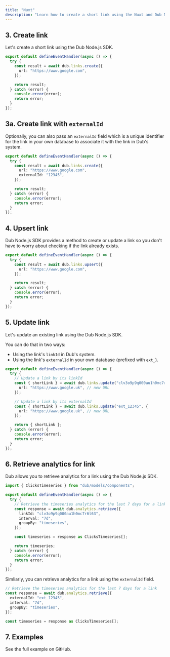 ```yaml
---
title: "Nuxt"
description: "Learn how to create a short link using the Nuxt and Dub Node.js SDK."
---
```



<Prerequisites />

<InstallNode />

## 3. Create link

Let's create a short link using the Dub Node.js SDK.

```typescript server/api/links.post.ts
export default defineEventHandler(async () => {
  try {
    const result = await dub.links.create({
      url: "https://www.google.com",
    });

    return result;
  } catch (error) {
    console.error(error);
    return error;
  }
});
```

## 3a. Create link with `externalId`

Optionally, you can also pass an `externalId` field which is a unique identifier for the link in your own database to associate it with the link in Dub's system.

```typescript server/api/links.post.ts
export default defineEventHandler(async () => {
  try {
    const result = await dub.links.create({
      url: "https://www.google.com",
      externalId: "12345",
    });

    return result;
  } catch (error) {
    console.error(error);
    return error;
  }
});
```

## 4. Upsert link

Dub Node.js SDK provides a method to create or update a link so you don't have to worry about checking if the link already exists.

```typescript server/api/links.put.ts
export default defineEventHandler(async () => {
  try {
    const result = await dub.links.upsert({
      url: "https://www.google.com",
    });

    return result;
  } catch (error) {
    console.error(error);
    return error;
  }
});
```

## 5. Update link

Let's update an existing link using the Dub Node.js SDK.

You can do that in two ways:

- Using the link's `linkId` in Dub's system.
- Using the link's `externalId` in your own database (prefixed with `ext_`).

```typescript server/api/links.patch.ts
export default defineEventHandler(async () => {
  try {
    // Update a link by its linkId
    const { shortLink } = await dub.links.update("clv3o9p9q000au1h0mc7r6l63", {
      url: "https://www.google.uk", // new URL
    });

    // Update a link by its externalId
    const { shortLink } = await dub.links.update("ext_12345", {
      url: "https://www.google.uk", // new URL
    });

    return { shortLink };
  } catch (error) {
    console.error(error);
    return error;
  }
});
```

## 6. Retrieve analytics for link

Dub allows you to retrieve analytics for a link using the Dub Node.js SDK.

```typescript server/api/analytics.get.ts
import { ClicksTimeseries } from "dub/models/components";

export default defineEventHandler(async () => {
  try {
    // Retrieve the timeseries analytics for the last 7 days for a link
    const response = await dub.analytics.retrieve({
      linkId: "clv3o9p9q000au1h0mc7r6l63",
      interval: "7d",
      groupBy: "timeseries",
    });

    const timeseries = response as ClicksTimeseries[];

    return timeseries;
  } catch (error) {
    console.error(error);
    return error;
  }
});
```

Simliarly, you can retrieve analytics for a link using the `externalId` field.

```typescript server/api/analytics.get.ts
// Retrieve the timeseries analytics for the last 7 days for a link
const response = await dub.analytics.retrieve({
  externalId: "ext_12345",
  interval: "7d",
  groupBy: "timeseries",
});

const timeseries = response as ClicksTimeseries[];
```

## 7. Examples

<CardGroup cols={2}>
  <Card
    title="Nuxt.js Example"
    icon="arrow-up-right-from-square"
    href="https://github.com/dubinc/examples/tree/main/node/nuxt"
  >
    See the full example on GitHub.
  </Card>
</CardGroup>
